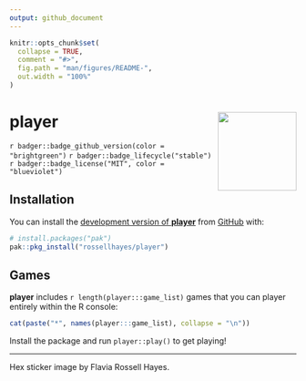 ```yaml
---
output: github_document
---
```


<!-- README.md is generated from README.Rmd. Please edit that file -->

```r
knitr::opts_chunk$set(
  collapse = TRUE,
  comment = "#>",
  fig.path = "man/figures/README-",
  out.width = "100%"
)
```

# player <img src="man/figures/logo.png?raw=TRUE" align="right" height="138" />

<!-- badges: start -->
`r badger::badge_github_version(color = "brightgreen")`
`r badger::badge_lifecycle("stable")`
`r badger::badge_license("MIT", color = "blueviolet")`
<!-- badges: end -->

## Installation

You can install the [development version of **player**](https://github.com/rossellhayes/player) from [GitHub](https://github.com/) with:

``` r
# install.packages("pak")
pak::pkg_install("rossellhayes/player")
```

## Games

**player** includes `r length(player:::game_list)` games that you can player entirely within the R console:

```r
cat(paste("*", names(player:::game_list), collapse = "\n"))
```

Install the package and run `player::play()` to get playing!

---

Hex sticker image by Flavia Rossell Hayes.
